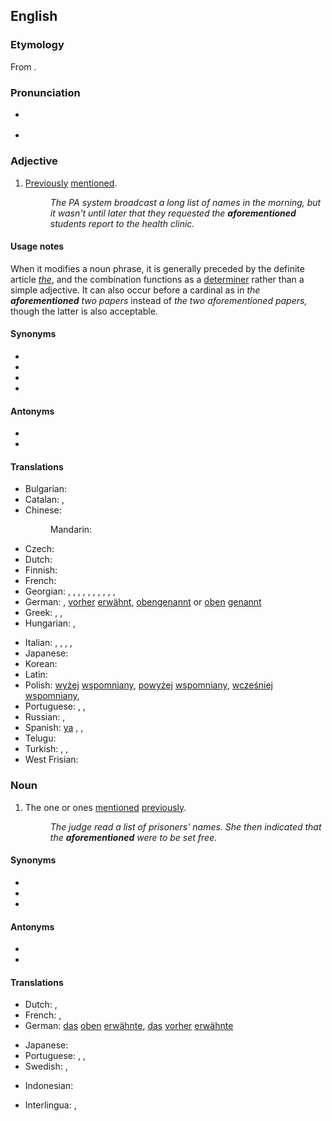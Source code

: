 ==English==

===Etymology===
From {{prefix|en|afore|mentioned}}.

===Pronunciation===
* {{a|RP}} {{IPA|/əˈfɔːˌmɛn.ʃənd/|lang=en}}
* {{a|US}} {{IPA|/əˈfɔɹˌmɛn.ʃənd/|/ˈæfɚˌmɛn.ʃənd/|qual2=nonstandard|lang=en}}

===Adjective===
{{en-adj|-}}

# [[previously|Previously]] [[mention]]ed.
#: ''The PA system broadcast a long list of names in the morning, but it wasn't until later that they requested the '''aforementioned''' students report to the health clinic.''

====Usage notes====
When it modifies a noun phrase, it is generally preceded by the definite article ''[[the]]'', and the combination functions as a [[determiner]] rather than a simple adjective. It can also occur before a cardinal as in ''the '''aforementioned''' two papers'' instead of ''the two aforementioned papers,'' though the latter is also acceptable.

====Synonyms====
* {{l|en|above-mentioned}}
* {{l|en|abovementioned}}
* {{l|en|aforesaid}}
* {{l|en|mentioned}}

====Antonyms====
* {{l|en|following}}
* {{l|en|undermentioned}}

====Translations====
{{trans-top|previously mentioned}}
* Bulgarian: {{t|bg|гореспоменат}}
* Catalan: {{t|ca|abans esmentat}}, {{t|ca|ja esmentat}}
* Chinese:
*: Mandarin: {{t+|cmn|上述|alt=上述的|tr=shàngshù de|sc=Hani}}
* Czech: {{t|cs|výše zmíněný}}
* Dutch: {{t|nl|voorgenoemde}}
* Finnish: {{t|fi|edellä mainittu}}
* French: {{t+|fr|susmentionné}}
* Georgian: {{t|ka|ზემოთხსენებული}}, {{t|ka|ზემოხსენებული}}, {{t|ka|ზემონახსენები}}, {{t|ka|ზემოაღნიშნული}}, {{t|ka|ზემოთქმული}}, {{t|ka|ზემოდასახელებული}}, {{t|ka|ზემონაჩვენები}}, {{t|ka|ზემოთ გადმოცემული}}, {{t|ka|ზემოთ მოხსენიებული}}, {{t|ka|ზემოთ თქმული}}, {{t|ka|ზემოთ ხსენებული}}
* German: {{t|de|obenerwähnt}}, [[vorher]] [[erwähnt]], [[obengenannt]] or [[oben]] [[genannt]]
* Greek: {{t|el|προαναφερθείς|m}}, {{t+|el|προειρημένος|m}}, {{t|el|προλεχθείς|m}}
* Hungarian: {{t+|hu|említett}}, {{t+|hu|fent említett}}
{{trans-mid}}
* Italian: {{t+|it|suddetto|m}}, {{t|it|suddetta|f}}, {{t|it|sopraccennato|m}}, {{t|it|anzidetto|m}}, {{t|it|sopraccitato|m}}
* Japanese: {{t+|ja|前述|alt=前述の|tr=ぜんじゅつの, zenjutsu no}}
* Korean: {{t+|ko|상기|tr=sanggi, [[上記]]}}
* Latin: {{t|la|supradictus|m}}
* Polish: [[wyżej]] [[wspomniany]], [[powyżej]] [[wspomniany]], [[wcześniej]] [[wspomniany]], {{t|pl|wyżej wymieniony}}
* Portuguese: {{t|pt|supracitado}}, {{t+|pt|sobredito}}, {{t|pt|[[já]] [[mencionado]]}}
* Russian: {{t+|ru|вышеупомя́нутый}}, {{t+|ru|вышеска́занный}}
* Spanish: [[ya]] {{t+|es|mencionado}}, {{t+|es|antedicho}}, {{t|es|sobredicho}}
* Telugu: {{t|te|ముందు పేర్కొన్న}}
* Turkish: {{l|tr|adı}} {{t+|tr|geçen}}, {{t+|tr|mezkûr}}, {{l|tr|sözü}} {{t+|tr|geçen}}
* West Frisian: {{t|fy|niisneamd}}
{{trans-bottom}}

===Noun===
{{en-noun|-}}

# {{lb|en|uncountable}} The one or ones [[mention]]ed [[previously]].
#: ''The judge read a list of prisoners' names. She then indicated that the '''aforementioned''' were to be set free.''

====Synonyms====
* {{l|en|abovementioned}}
* {{l|en|aforesaid}}
* {{l|en|mentioned}}

====Antonyms====
* {{l|en|following}}
* {{l|en|undermentioned}}

====Translations====
{{trans-top|one or ones mentioned previously}}
* Dutch: {{t|nl|eerder vernoemde}}, {{t+|nl|voornoemde}}
* French: {{t+|fr|suscité}}, {{t+|fr|ledit}}
* German: [[das]] [[oben]] [[erwähnte]], [[das]] [[vorher]] [[erwähnte]]
{{trans-mid}}
* Japanese: {{t+|ja|前述|tr=[[ぜんじゅつ]], zenjutsu}}
* Portuguese: {{t|pt|supracitado|m}}, {{t+|pt|sobredito|m}}, {{t|pt|[[acima]] [[mencionado]]|m}}
* Swedish: {{t|sv|förutnämnda}}, {{t+|sv|tidigare}} {{t+|sv|nämnda}}
{{trans-bottom}}

{{checktrans-top}}
* Indonesian: {{t-check|id|diterangkan sebelumnya}}
{{trans-mid}}
* Interlingua: {{t-check|ia|mentionate previemente}}, {{t-check|ia|mentionate supra}}
{{trans-bottom}}